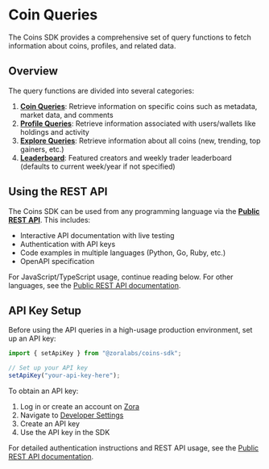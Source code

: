 # Coin Queries

The Coins SDK provides a comprehensive set of query functions to fetch information about coins, profiles, and related data.

## Overview

The query functions are divided into several categories:

1. **[Coin Queries](/coins/sdk/queries/coin)**: Retrieve information on specific coins such as metadata, market data, and comments
2. **[Profile Queries](/coins/sdk/queries/profile)**: Retrieve information associated with users/wallets like holdings and activity
3. **[Explore Queries](/coins/sdk/queries/explore)**: Retrieve information about all coins (new, trending, top gainers, etc.)
4. **[Leaderboard](/coins/sdk/queries/leaderboard)**: Featured creators and weekly trader leaderboard (defaults to current week/year if not specified)

## Using the REST API

The Coins SDK can be used from any programming language via the **[Public REST API](/coins/sdk/public-rest-api)**. This includes:

- Interactive API documentation with live testing
- Authentication with API keys
- Code examples in multiple languages (Python, Go, Ruby, etc.)
- OpenAPI specification

For JavaScript/TypeScript usage, continue reading below. For other languages, see the [Public REST API documentation](/coins/sdk/public-rest-api).

## API Key Setup

Before using the API queries in a high-usage production environment, set up an API key:

```ts twoslash
import { setApiKey } from "@zoralabs/coins-sdk";

// Set up your API key
setApiKey("your-api-key-here");
```

To obtain an API key:

1. Log in or create an account on [Zora](https://zora.co)
2. Navigate to [Developer Settings](https://zora.co/settings/developer)
3. Create an API key
4. Use the API key in the SDK

For detailed authentication instructions and REST API usage, see the [Public REST API documentation](/coins/sdk/public-rest-api).
